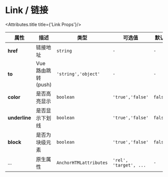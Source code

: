 
# Link / 链接

<Attributes>
  
<Attributes.title title={'Link Props'}/>

| 属性          | 描述           | 类型                   | 可选值                 | 默认    |
| ------------- | -------------- | ---------------------- | ---------------------- | ------- |
| **href**      | 链接地址       | `string`               | `-`                    | `-`     |
| **to**        | Vue 路由跳转(push)   | `'string','object'`             | `-`                  | `-` |
| **color**     | 是否高亮显示   | `boolean`              | `'true','false'`       | `false` |
| **underline** | 是否显示下划线 | `boolean`              | `'true','false'`       | `false` |
| **block**     | 是否为块级元素 | `boolean`              | `'true','false'`       | `false` |
| ...           | 原生属性       | `AnchorHTMLattributes` | `'rel', 'target', ...` | `-`     |

</Attributes>
